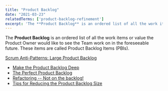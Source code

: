 ```yaml
---
title: "Product Backlog"
date: "2021-03-23"
relatedTerms: ['product-backlog-refinement']
excerpt: 'The **Product Backlog** is an ordered list of all the work items or value the Product'
---
```


The **Product Backlog** is an ordered list of all the work items or value the Product Owner would like to see the Team work on in the foreseeable future. These items are called Product Backlog Items (PBIs).

[Scrum Anti-Patterns: Large Product Backlog](https://resources.scrumalliance.org/Article/scrum-anti-patterns-large-product-backlog)

<HighlightBox heading="Resource Links" variant="resourceLinks">

- [Make the Product Backlog Deep](https://www.romanpichler.com/blog/make-the-product-backlog-deep/)
- [The Perfect Product Backlog](https://www.superheroes.academy/blog/the-perfect-product-backlog)
- [Refactoring -- Not on the backlog!](https://ronjeffries.com/xprog/articles/refactoring-not-on-the-backlog/)
- [Tips for Reducing the Product Backlog Size](https://www.romanpichler.com/blog/how-to-reduce-the-product-backlog-size/)

</HighlightBox>
